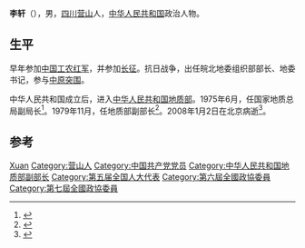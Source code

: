 {{Otheruses|other=名为李轩的其他人物|李轩}}

'''李轩'''（{{bd|1916年||2008年|1月2日}}），男，[[四川省|四川]][[营山县|营山]]人，[[中华人民共和国|中华人民共和国]]政治人物。

== 生平 ==
早年参加[[中国工农红军|中国工农红军]]，并参加[[长征|长征]]。抗日战争，出任皖北地委组织部部长、地委书记，参与[[中原突围|中原突围]]。

中华人民共和国成立后，进入[[中华人民共和国地质部|中华人民共和国地质部]]。1975年6月，任国家地质总局副局长<ref>{{cite news|title=李轩同志逝世|url=http://news.xinhuanet.com/newscenter/2008-01/12/content_7411006.htm|accessdate=2015-01-23|newspaper=新华网|archive-date=2009-08-07|archive-url=https://web.archive.org/web/20090807222821/http://news.xinhuanet.com/newscenter/2008-01/12/content_7411006.htm|dead-url=no}}</ref>。1979年11月，任地质部副部长<ref>{{cite news|author=朱  训|title=朱训:赣东北地区找矿实践的哲学思考|url=http://www.jxgdbd.com/news/goNews.asp?id=9|accessdate=2015-01-23|newspaper=山花烂漫|archive-url=https://web.archive.org/web/20150123140714/http://www.jxgdbd.com/news/goNews.asp?id=9|archive-date=2015-01-23|dead-url=yes}}</ref>。2008年1月2日在北京病逝<ref>{{cite news|title=原地质部副部长李轩同志逝世|url=http://politics.people.com.cn/GB/77065/6780704.html|accessdate=2015-01-23|newspaper=人民网|archive-date=2016-03-04|archive-url=https://web.archive.org/web/20160304082728/http://politics.people.com.cn/GB/77065/6780704.html|dead-url=no}}</ref>。

== 参考 ==
{{reflist}}

{{中国政治人物小作品}}

{{Authority control}}
{{DEFAULTSORT:Li李}}
[[Category:李姓|Xuan]]
[[Category:营山人|Category:营山人]]
[[Category:中国共产党党员|Category:中国共产党党员]]
[[Category:中华人民共和国地质部副部长|Category:中华人民共和国地质部副部长]]
[[Category:第五届全国人大代表|Category:第五届全国人大代表]]
[[Category:第六屆全國政協委員|Category:第六屆全國政協委員]]
[[Category:第七屆全國政協委員|Category:第七屆全國政協委員]]
